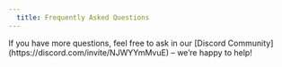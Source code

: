 ```yaml
---
  title: Frequently Asked Questions
---
```



<Accordion client:load/>

<div data-page="faqs">
If you have more questions, feel free to ask in our [Discord Community](https://discord.com/invite/NJWYYmMvuE) – we’re happy to help!
</div>
